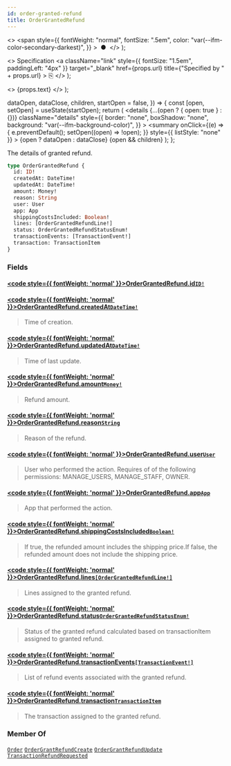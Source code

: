 ```yaml
---
id: order-granted-refund
title: OrderGrantedRefund
---
```


  <>
    <span
      style={{
        fontWeight: "normal",
        fontSize: ".5em",
        color: "var(--ifm-color-secondary-darkest)",
      }}
    >
      &nbsp;●&nbsp;
    </span>
  </>
);

  <>
    Specification
    <a
      className="link"
      style={{ fontSize: "1.5em", paddingLeft: "4px" }}
      target="\_blank"
      href={props.url}
      title={"Specified by " + props.url}
    >
      ⎘
    </a>
  </>
);

  <>
    <span className={props.class}>{props.text}</span>
  </>
);


  dataOpen,
  dataClose,
  children,
  startOpen = false,
}) => {
  const [open, setOpen] = useState(startOpen);
  return (
    <details
      {...(open ? { open: true } : {})}
      className="details"
      style={{
        border: "none",
        boxShadow: "none",
        background: "var(--ifm-background-color)",
      }}
    >
      <summary
        onClick={(e) => {
          e.preventDefault();
          setOpen((open) => !open);
        }}
        style={{ listStyle: "none" }}
      >
        {open ? dataOpen : dataClose}
      </summary>
      {open && children}
    </details>
  );
};

The details of granted refund.

<Badge
  text="Added in Saleor 3.13"
  class="badge badge--secondary margin-bottom--sm"
/>

<FeaturePreview />

```graphql
type OrderGrantedRefund {
  id: ID!
  createdAt: DateTime!
  updatedAt: DateTime!
  amount: Money!
  reason: String
  user: User
  app: App
  shippingCostsIncluded: Boolean!
  lines: [OrderGrantedRefundLine!]
  status: OrderGrantedRefundStatusEnum!
  transactionEvents: [TransactionEvent!]
  transaction: TransactionItem
}
```

### Fields

#### [<code style={{ fontWeight: 'normal' }}>OrderGrantedRefund.<b>id</b></code>](#)<Bullet />[`ID!`](../../../api-reference/miscellaneous/scalars/id) <Badge class="badge badge--secondary" text="non-null"/> <Badge class="badge badge--secondary" text="scalar"/> <Badge class="badge badge--secondary" text="miscellaneous"/>

>

#### [<code style={{ fontWeight: 'normal' }}>OrderGrantedRefund.<b>createdAt</b></code>](#)<Bullet />[`DateTime!`](../../../api-reference/miscellaneous/scalars/date-time) <Badge class="badge badge--secondary" text="non-null"/> <Badge class="badge badge--secondary" text="scalar"/> <Badge class="badge badge--secondary" text="miscellaneous"/>

> Time of creation.

#### [<code style={{ fontWeight: 'normal' }}>OrderGrantedRefund.<b>updatedAt</b></code>](#)<Bullet />[`DateTime!`](../../../api-reference/miscellaneous/scalars/date-time) <Badge class="badge badge--secondary" text="non-null"/> <Badge class="badge badge--secondary" text="scalar"/> <Badge class="badge badge--secondary" text="miscellaneous"/>

> Time of last update.

#### [<code style={{ fontWeight: 'normal' }}>OrderGrantedRefund.<b>amount</b></code>](#)<Bullet />[`Money!`](../../../api-reference/miscellaneous/objects/money) <Badge class="badge badge--secondary" text="non-null"/> <Badge class="badge badge--secondary" text="object"/> <Badge class="badge badge--secondary" text="miscellaneous"/>

> Refund amount.

#### [<code style={{ fontWeight: 'normal' }}>OrderGrantedRefund.<b>reason</b></code>](#)<Bullet />[`String`](../../../api-reference/miscellaneous/scalars/string) <Badge class="badge badge--secondary" text="scalar"/> <Badge class="badge badge--secondary" text="miscellaneous"/>

> Reason of the refund.

#### [<code style={{ fontWeight: 'normal' }}>OrderGrantedRefund.<b>user</b></code>](#)<Bullet />[`User`](../../../api-reference/users/objects/user) <Badge class="badge badge--secondary" text="object"/> <Badge class="badge badge--secondary" text="users"/>

> User who performed the action. Requires of of the following permissions: MANAGE_USERS, MANAGE_STAFF, OWNER.

#### [<code style={{ fontWeight: 'normal' }}>OrderGrantedRefund.<b>app</b></code>](#)<Bullet />[`App`](../../../api-reference/apps/objects/app) <Badge class="badge badge--secondary" text="object"/> <Badge class="badge badge--secondary" text="apps"/>

> App that performed the action.

#### [<code style={{ fontWeight: 'normal' }}>OrderGrantedRefund.<b>shippingCostsIncluded</b></code>](#)<Bullet />[`Boolean!`](../../../api-reference/miscellaneous/scalars/boolean) <Badge class="badge badge--secondary" text="non-null"/> <Badge class="badge badge--secondary" text="scalar"/> <Badge class="badge badge--secondary" text="miscellaneous"/>

> If true, the refunded amount includes the shipping price.If false, the refunded amount does not include the shipping price.
>
> <Badge
>   text="Added in Saleor 3.15"
>   class="badge badge--secondary margin-bottom--sm"
> />
>
> <FeaturePreview />

#### [<code style={{ fontWeight: 'normal' }}>OrderGrantedRefund.<b>lines</b></code>](#)<Bullet />[`[OrderGrantedRefundLine!]`](../../../api-reference/miscellaneous/objects/order-granted-refund-line) <Badge class="badge badge--secondary" text="list"/> <Badge class="badge badge--secondary" text="object"/> <Badge class="badge badge--secondary" text="miscellaneous"/>

> Lines assigned to the granted refund.
>
> <Badge
>   text="Added in Saleor 3.15"
>   class="badge badge--secondary margin-bottom--sm"
> />
>
> <FeaturePreview />

#### [<code style={{ fontWeight: 'normal' }}>OrderGrantedRefund.<b>status</b></code>](#)<Bullet />[`OrderGrantedRefundStatusEnum!`](../../../api-reference/orders/enums/order-granted-refund-status-enum) <Badge class="badge badge--secondary" text="non-null"/> <Badge class="badge badge--secondary" text="enum"/> <Badge class="badge badge--secondary" text="orders"/>

> Status of the granted refund calculated based on transactionItem assigned to granted refund.
>
> <Badge
>   text="Added in Saleor 3.20"
>   class="badge badge--secondary margin-bottom--sm"
> />

#### [<code style={{ fontWeight: 'normal' }}>OrderGrantedRefund.<b>transactionEvents</b></code>](#)<Bullet />[`[TransactionEvent!]`](../../../api-reference/payments/objects/transaction-event) <Badge class="badge badge--secondary" text="list"/> <Badge class="badge badge--secondary" text="object"/> <Badge class="badge badge--secondary" text="payments"/>

> List of refund events associated with the granted refund.
>
> <Badge
>   text="Added in Saleor 3.20"
>   class="badge badge--secondary margin-bottom--sm"
> />

#### [<code style={{ fontWeight: 'normal' }}>OrderGrantedRefund.<b>transaction</b></code>](#)<Bullet />[`TransactionItem`](../../../api-reference/payments/objects/transaction-item) <Badge class="badge badge--secondary" text="object"/> <Badge class="badge badge--secondary" text="payments"/>

> The transaction assigned to the granted refund.
>
> <Badge
>   text="Added in Saleor 3.20"
>   class="badge badge--secondary margin-bottom--sm"
> />

### Member Of

[`Order`](../../../api-reference/orders/objects/order) <Badge class="badge badge--secondary" text="object"/><Bullet />[`OrderGrantRefundCreate`](../../../api-reference/orders/objects/order-grant-refund-create) <Badge class="badge badge--secondary" text="object"/><Bullet />[`OrderGrantRefundUpdate`](../../../api-reference/orders/objects/order-grant-refund-update) <Badge class="badge badge--secondary" text="object"/><Bullet />[`TransactionRefundRequested`](../../../api-reference/payments/objects/transaction-refund-requested) <Badge class="badge badge--secondary" text="object"/>

